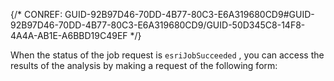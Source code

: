 

{/* CONREF: GUID-92B97D46-70DD-4B77-80C3-E6A319680CD9#GUID-92B97D46-70DD-4B77-80C3-E6A319680CD9/GUID-50D345C8-14F8-4A4A-AB1E-A6BBD19C49EF  */}

When the status of the job request is `esriJobSucceeded` , you can access the results of the analysis by making a request of the following form:

